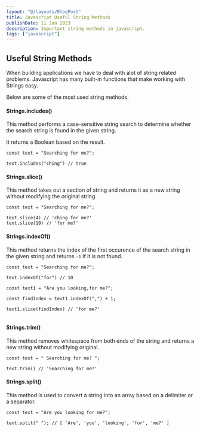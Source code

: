 ```yaml
---
layout: "@/layouts/BlogPost"
title: Javascript Useful String Methods
publishDate: 11 Jan 2023
description: Important string methods in javascript.
tags: ["javascript"]
---
```


## Useful String Methods

When building applications we have to deal with alot of string related problems. Javascript has many built-in functions that make working with Strings easy.

Below are some of the most used string methods.

#### Strings.includes()

This method performs a case-sensitive string search to determine whether the search string is found in the given string.

It returns a Boolean based on the result.

```
const text = "Searching for me?";

text.includes("ching") // true

```

#### Strings.slice()

This method takes out a section of string and returns it as a new string without modifying the original string.

```
const text = "Searching for me?";

text.slice(4) // 'ching for me?'
text.slice(10) // 'for me?'

```

#### Strings.indexOf()

This method returns the index of the first occurence of the search string in the given string and returns `-1` if it is not found.

```
const text = "Searching for me?";

text.indexOf("for") // 10
```

```
const text1 = "Are you looking,for me?";

const findIndex = text1.indexOf(",") + 1;

text1.slice(findIndex) // 'for me?'


```

#### Strings.trim()

This method removes whitespace from both ends of the string and returns a new string without modifying original.

```
const text = " Searching for me? ";

text.trim() // 'Searching for me?'

```

#### Strings.split()

This method is used to convert a string into an array based on a delimiter or a separator.

```
const text = "Are you looking for me?";

text.split(" "); // [ 'Are', 'you', 'looking', 'for', 'me?' ]

```
